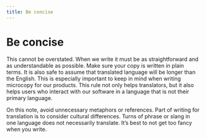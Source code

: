 ```yaml
---
title: Be concise
---
```


# Be concise

This cannot be overstated. When we write it must be as straightforward and as understandable as possible. Make sure your copy is written in plain terms. It is also safe to assume that translated language will be longer than the English. This is especially important to keep in mind when writing microcopy for our products. This rule not only helps translators, but it also helps users who interact with our software in a language that is not their primary language.

On this note, avoid unnecessary metaphors or references. Part of writing for translation is to consider cultural differences. Turns of phrase or slang in one language does not necessarily translate. It’s best to not get too fancy when you write.
